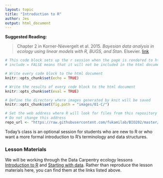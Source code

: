 ```yaml
---
layout: topic
title: "Introduction to R"
author: Jes
output: html_document
---
```


**Suggested Reading:**

> Chapter 2 in Korner-Nievergelt et al. 2015. *Bayesian data analysis in ecology using linear models with R, BUGS, and Stan.* Elsevier. [link](http://www.sciencedirect.com/science/book/9780128013700) 

```r
# This code block sets up the r session when the page is rendered to html
# include = FALSE means that it will not be included in the html document

# Write every code block to the html document 
knitr::opts_chunk$set(echo = TRUE)

# Write the results of every code block to the html document 
knitr::opts_chunk$set(eval = TRUE)

# Define the directory where images generated by knit will be saved
knitr::opts_chunk$set(fig.path = "images/01-C/")

# Set the web address where R will look for files from this repository
# Do not change this address
repo_url <- "https://raw.githubusercontent.com/fukamilab/BIO202/master/"
```

Today's class is an optional session for students who are new to R or who want a more formal introduction to R's terminology and data structures.


### Lesson Materials

We will be working through the Data Carpentry ecology lessons [Introduction to R](http://www.datacarpentry.org/R-ecology-lesson/01-intro-to-r.html) and [Starting with data](http://www.datacarpentry.org/R-ecology-lesson/02-starting-with-data.html). Rather than reproduce the lesson materials here, you can find them at the links listed above.



